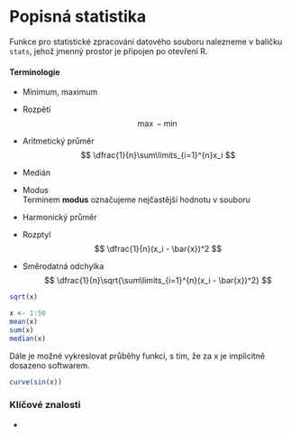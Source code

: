 # Popisná statistika

Funkce pro statistické zpracování datového souboru nalezneme v balíčku `stats`, jehož jmenný prostor je připojen po otevření R.

#### Terminologie {-}
 - Minimum, maximum\
 - Rozpětí\
 $$
 \max-\min 
 $$
 - Aritmetický průměr\
 $$
 \dfrac{1}{n}\sum\limits_{i=1}^{n}x_i
 $$
 - Medián\
 - Modus\
 Termínem **modus** označujeme nejčastější hodnotu v souboru
 - Harmonický průměr\
 - Rozptyl
 $$
 \dfrac{1}{n}(x_i - \bar{x})^2
 $$
 
 - Směrodatná odchylka\
 $$
 \dfrac{1}{n}\sqrt{\sum\limits_{i=1}^{n}(x_i - \bar{x})^2}
 $$
```r
sqrt(x)
```

```r
x <- 1:50
mean(x)
sum(x)
median(x)

```

Dále je možné vykreslovat průběhy funkcí, s tím, že za x je implicitně dosazeno softwarem.

```r
curve(sin(x))
```

### Klíčové znalosti
 - 